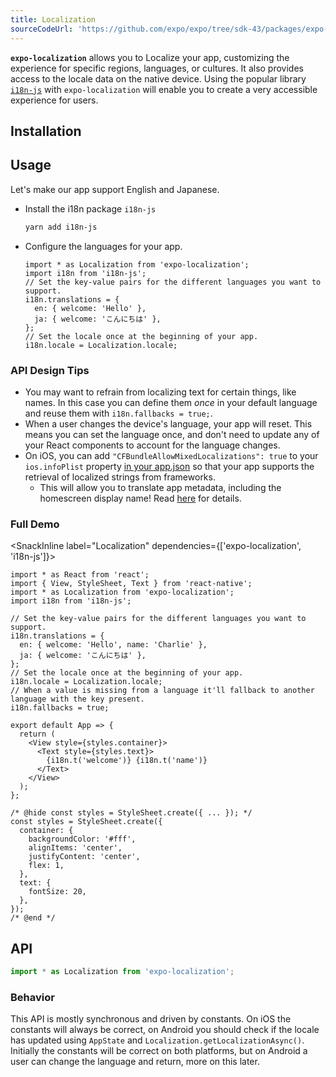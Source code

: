 ```yaml
---
title: Localization
sourceCodeUrl: 'https://github.com/expo/expo/tree/sdk-43/packages/expo-localization'
---
```



**`expo-localization`** allows you to Localize your app, customizing the experience for specific regions, languages, or cultures. It also provides access to the locale data on the native device.
Using the popular library [`i18n-js`](https://github.com/fnando/i18n-js) with `expo-localization` will enable you to create a very accessible experience for users.

<PlatformsSection android emulator ios simulator web />

## Installation

<InstallSection packageName="expo-localization" />

## Usage

Let's make our app support English and Japanese.

- Install the i18n package `i18n-js`

  ```sh
  yarn add i18n-js
  ```

- Configure the languages for your app.

  ```tsx
  import * as Localization from 'expo-localization';
  import i18n from 'i18n-js';
  // Set the key-value pairs for the different languages you want to support.
  i18n.translations = {
    en: { welcome: 'Hello' },
    ja: { welcome: 'こんにちは' },
  };
  // Set the locale once at the beginning of your app.
  i18n.locale = Localization.locale;
  ```

### API Design Tips

- You may want to refrain from localizing text for certain things, like names. In this case you can define them _once_ in your default language and reuse them with `i18n.fallbacks = true;`.
- When a user changes the device's language, your app will reset. This means you can set the language once, and don't need to update any of your React components to account for the language changes.
- On iOS, you can add `"CFBundleAllowMixedLocalizations": true` to your `ios.infoPlist` property [in your app.json](/workflow/configuration/#ios) so that your app supports the retrieval of localized strings from frameworks.
  - This will allow you to translate app metadata, including the homescreen display name! Read [here](/distribution/app-stores#localizing-your-ios-app) for details.

### Full Demo

<SnackInline label="Localization" dependencies={['expo-localization', 'i18n-js']}>

```tsx
import * as React from 'react';
import { View, StyleSheet, Text } from 'react-native';
import * as Localization from 'expo-localization';
import i18n from 'i18n-js';

// Set the key-value pairs for the different languages you want to support.
i18n.translations = {
  en: { welcome: 'Hello', name: 'Charlie' },
  ja: { welcome: 'こんにちは' },
};
// Set the locale once at the beginning of your app.
i18n.locale = Localization.locale;
// When a value is missing from a language it'll fallback to another language with the key present.
i18n.fallbacks = true;

export default App => {
  return (
    <View style={styles.container}>
      <Text style={styles.text}>
        {i18n.t('welcome')} {i18n.t('name')}
      </Text>
    </View>
  );
};

/* @hide const styles = StyleSheet.create({ ... }); */
const styles = StyleSheet.create({
  container: {
    backgroundColor: '#fff',
    alignItems: 'center',
    justifyContent: 'center',
    flex: 1,
  },
  text: {
    fontSize: 20,
  },
});
/* @end */
```

</SnackInline>

## API

```ts
import * as Localization from 'expo-localization';
```

### Behavior

This API is mostly synchronous and driven by constants. On iOS the constants will always be correct, on Android you should check if the locale has updated using `AppState` and `Localization.getLocalizationAsync()`. Initially the constants will be correct on both platforms, but on Android a user can change the language and return, more on this later.

<APISection packageName="expo-localization" apiName="Localization" />
